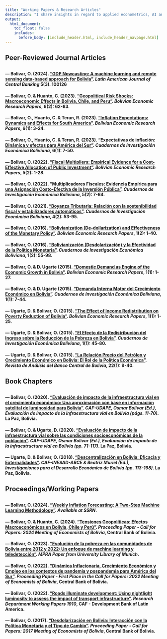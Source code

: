 ---
title: "Working Papers & Research Articles"
description: "I share insights in regard to applied econometrics, AI and data science for data-driven economics."
output:
  html_document:
    toc_float: false
    includes:
      before_body: [include_header.html, include_header_navpage.html]
---

<!-- Google tag (gtag.js) -->

```{=html}
<script async src="https://www.googletagmanager.com/gtag/js?id=G-F5HJ5VRY62"></script>
```
```{=html}
<script>
  window.dataLayer = window.dataLayer || [];
  function gtag(){dataLayer.push(arguments);}
  gtag('js', new Date());

  gtag('config', 'G-F5HJ5VRY62');
</script>
```
## **Peer-Reviewed Journal Articles**

::: {style="margin-bottom: 30px;"}
:::


<h4>--- Bolivar, O. (2024). <a href="https://www.sciencedirect.com/science/article/pii/S2666143824000085" target="_blank"><strong>"GDP Nowcasting: A machine learning and remote sensing data-based approach for Bolivia"</strong></a>. <em>Latin American Journal of Central Banking</em> 5(3). 100126</h4>

<h4>--- Bolivar, O. & Huanto, C. (2023). <a href="https://ideas.repec.org/a/efp/journl/v6y2023i2p62-83.html" target="_blank"><strong>"Geopolitical Risk Shocks: Macroeconomic Effects in Bolivia, Chile, and Peru"</strong></a>. <em>Bolivian Economic Research Papers</em>, 6(2): 62-83.</h4>

<h4>--- Bolivar, O., Huanto, C. & Teran, R. (2023). <a href="https://ideas.repec.org/a/efp/journl/v6y2023i1p3-24.html" target="_blank"><strong>"Inflation Expectations: Dynamics and Effects for South America"</strong></a>. <em>Bolivian Economic Research Papers</em>, 6(1): 3-24.</h4>

<h4>--- Bolivar, O., Huanto, C. & Teran, R. (2023). <a href="https://ideas.repec.org/a/efp/journl/v6y2023i1p7-50.html" target="_blank"><strong>"Expectativas de inflación: Dinámica y efectos para América del Sur"</strong></a>. <em>Cuadernos de Investigación Económica Boliviana</em>, 6(1): 7-50.</h4>

<h4>--- Bolivar, O. (2022). <a href="https://ideas.repec.org/a/efp/journl/v5y2022i2p1-28.html" target="_blank"><strong>"Fiscal Multipliers: Empirical Evidence for a Cost-Effective Allocation of Public Investment"</strong></a>. <em>Bolivian Economic Research Papers</em>, 5(2): 1-28.</h4>

<h4>--- Bolivar, O. (2022). <a href="https://ideas.repec.org/a/efp/journl/v5y2022i2p1-28.html" target="_blank"><strong>"Multiplicadores Fiscales: Evidencia Empírica para una Asignación Costo-Efectiva de la Inversión Pública"</strong></a>. <em>Cuadernos de Investigación Económica Boliviana</em>, 5(2): 7-64.</h4>

<h4>--- Bolivar, O. (2021). <a href="https://ideas.repec.org/a/efp/journl/v4y2021i2p53-96.html" target="_blank"><strong>"Boyanza Tributaria: Relación con la sostenibilidad fiscal y estabilizadores automáticos"</strong></a>. <em>Cuadernos de Investigación Económica Boliviana</em>, 4(2): 53-95.</h4>

<h4>--- Bolivar, O. (2016). <a href="https://ideas.repec.org/a/efp/journl/v1y2015i2p1-40.html" target="_blank"><strong>"Bolivianization (De-dollarization) and Effectiveness of the Monetary Policy"</strong></a>. <em>Bolivian Economic Research Papers</em>, 1(2): 1-40.</h4>

<h4>--- Bolivar, O. (2016). <a href="https://ideas.repec.org/a/efp/journl/v1y2015i2p55-98.html" target="_blank"><strong>"Bolivianización (Desdolarización) y la Efectividad de la Política Monetaria"</strong></a>. <em>Cuadernos de Investigación Económica Boliviana</em>, 1(2): 55-98.</h4>

<h4>--- Bolivar, O. & D. Ugarte (2015). <a href="https://ideas.repec.org/a/efp/journl/v1y2015i1p1-27.html" target="_blank"><strong>"Domestic Demand as Engine of the Economic Growth in Bolivia"</strong></a>. <em>Bolivian Economic Research Papers</em>, 1(1): 1-27.</h4>

<h4>--- Bolivar, O. & D. Ugarte (2015). <a href="https://ideas.repec.org/a/efp/journl/v1y2015i1p7-44.html" target="_blank"><strong>"Demanda Interna Motor del Crecimiento Económico en Bolivia"</strong></a>. <em>Cuadernos de Investigación Económica Boliviana</em>, 1(1): 7-44.</h4>

<h4>--- Ugarte, D. & Bolivar, O. (2015). <a href="https://ideas.repec.org/a/efp/journl/v1y2015i1p1-25.html" target="_blank"><strong>"The Effect of Income Redistribution on Poverty Reduction of Bolivia"</strong></a>. <em>Bolivian Economic Research Papers</em>, 1(1): 1-25.</h4>

<h4>--- Ugarte, D. & Bolivar, O. (2015). <a href="https://ideas.repec.org/a/efp/journl/v1y2015i1p45-80.html" target="_blank"><strong>"El Efecto de la Redistribución del Ingreso sobre la Reducción de la Pobreza en Bolivia"</strong></a>. <em>Cuadernos de Investigación Económica Boliviana</em>, 1(1): 45-80.</h4>

<h4>--- Ugarte, D. & Bolivar, O. (2015). <a href="https://ideas.repec.org/a/blv/journl/v22y2015i2p9-40.html" target="_blank"><strong>"La Relación Precio del Petróleo y Crecimiento Económico en Bolivia: El Rol de la Política Económica"</strong></a>. <em>Revista de Análisis del Banco Central de Bolivia</em>, 22(1): 9-40.</h4>

::: {style="margin-bottom: 30px;"}
:::

## **Book Chapters**

::: {style="margin-bottom: 30px;"}
:::

<h4>--- Bolivar, O. (2020). <a href="https://www.researchgate.net/publication/381968382_Evaluacion_de_Impacto_de_la_Infraestructura_Vial_en_el_Crecimiento_Economico_Una_Aproximacion_con_base_en_Informacion_Satelital_de_Luminosidad_para_Bolivia" target="_blank"><strong>"Evaluación de impacto de la infraestructura vial en el crecimiento económico: Una aproximación con base en información satelital de luminosidad para Bolivia"</strong></a>. <em>CAF-UDAPE, Osmar Bolivar (Ed.), Evaluación de impacto de la infraestructura vial en Bolivia (págs. 11-70).</em> La Paz, Bolivia.</h4>

<h4>--- Bolivar, O. & Ugarte, D. (2020). <a href="https://www.researchgate.net/publication/381969941_Evaluacion_de_Impacto_de_la_Infraestructura_Vial_en_las_Condiciones_Socioeconomicas_de_la_Poblacion" target="_blank"><strong>"Evaluación de impacto de la infraestructura vial sobre las condiciones socioeconómicas de la población"</strong></a>. <em>CAF-UDAPE, Osmar Bolivar (Ed.), Evaluación de impacto de la infraestructura vial en Bolivia (pp. 71-117)</em>. La Paz, Bolivia.</h4>

<h4>--- Ugarte, D. & Bolivar, O. (2018). <a href="https://ideas.repec.org/h/adv/chaptr/201901c.html" target="_blank"><strong>"Descentralización en Bolivia: Eficacia y Externalidades"</strong></a>. <em>CAF-INESAD-ABCE & Beatriz Muriel (Ed.), Investigaciones para el Desarrollo Económico de Bolivia (pp. 113-168)</em>. La Paz, Bolivia.</h4>


::: {style="margin-bottom: 30px;"}
:::

## **Proceedings/Working Papers**

::: {style="margin-bottom: 30px;"}
:::

<h4>--- Bolivar, O. (2024). <a href="https://papers.ssrn.com/sol3/papers.cfm?abstract_id=5001681" target="_blank"><strong>"Weekly Inflation Forecasting: A Two-Step Machine Learning Methodology"</strong></a>. <em>Available at SSRN</em>.</h4>

<h4>--- Bolivar, O. & Huanto, C. (2024). <a href="docs/papers_docs/WP_Geopolitical_Shocks.pdf" target="_blank"><strong>"Tensiones Geopolíticas: Efectos Macroeconómicos en Bolivia, Chile y Perú"</strong></a>. <em>Proceeding Paper - Call for Papers: 2024 Meeting of Economists of Bolivia</em>, Central Bank of Bolivia.</h4>

<h4>--- Bolivar, O. (2023). <a href="https://mpra.ub.uni-muenchen.de/118932/1/MPRA_paper_118932.pdf" target="_blank"><strong>"Evolución de la pobreza en las comunidades de Bolivia entre 2012 y 2022: Un enfoque de machine learning y teledetección"</strong></a>. <em>MPRA Paper from University Library of Munich</em>.</h4>

<h4>--- Bolivar, O. (2022). <a href="https://www.researchgate.net/publication/381860975_Dinamica_Inflacionaria_Crecimiento_Economico_y_Empleo_en_los_contextos_de_pandemia_y_pospandemia_para_America_del_Sur" target="_blank"><strong>"Dinámica Inflacionaria, Crecimiento Económico y Empleo en los contextos de pandemia y pospandemia para América del Sur"</strong></a>. <em>Proceeding Paper - First Place in the Call for Papers: 2022 Meeting of Economists of Bolivia</em>, Central Bank of Bolivia.</h4>

<h4>--- Bolivar, O. (2022). <a href="https://scioteca.caf.com/handle/123456789/1910" target="_blank"><strong>"Roads illuminate development: Using nightlight luminosity to assess the impact of transport infrastructure"</strong></a>. <em>Research Department Working Papers 1910</em>, CAF - Development Bank of Latin America.</h4>

<h4>--- Bolivar, O. (2017). <a href="docs/papers_docs/Final_Desdolarización en Bolivia.pdf" target="_blank"><strong>"Desdolarización en Bolivia: Interacción con la Política Monetaria y el Tipo de Cambio"</strong></a>. <em>Proceeding Paper - Call for Papers: 2017 Meeting of Economists of Bolivia</em>, Central Bank of Bolivia.</h4>

